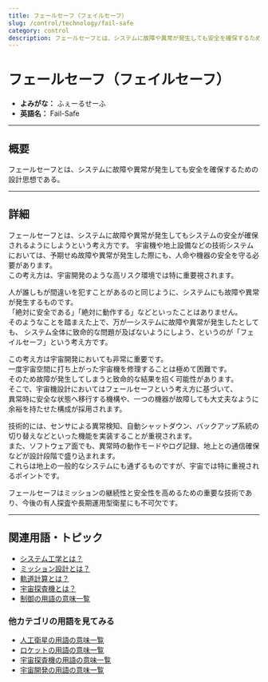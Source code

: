 ```yaml
---
title: フェールセーフ（フェイルセーフ）
slug: /control/technology/fail-safe
category: control
description: フェールセーフとは、システムに故障や異常が発生しても安全を確保するための設計思想である。
---
```



<Head>
  <script type="application/ld+json">
    {`{
      "@context": "https://schema.org",
      "@type": "DefinedTerm",
      "name": "フェールセーフ（フェイルセーフ）",
      "inDefinedTermSet": "https://www.space-portal.org",
      "termCode": "control/technology/fail-safe",
      "description": "フェールセーフとは、システムに故障や異常が発生しても安全を確保するための設計思想である。",
      "url": "https://www.space-portal.org/docs/control/technology/fail-safe"
    }`}
  </script>
</Head>

# フェールセーフ（フェイルセーフ）

- **よみがな：** ふぇーるせーふ  
- **英語名：** Fail-Safe  

---

## 概要

フェールセーフとは、システムに故障や異常が発生しても安全を確保するための設計思想である。

---

## 詳細

フェールセーフとは、システムに故障や異常が発生してもシステムの安全が確保されるようにしようという考え方です。
宇宙機や地上設備などの技術システムにおいては、予期せぬ故障や異常が発生した際にも、人命や機器の安全を守る必要があります。  
この考え方は、宇宙開発のような高リスク環境では特に重要視されます。  

人が誰しもが間違いを犯すことがあるのと同じように、システムにも故障や異常が発生するものです。  
「絶対に安全である」「絶対に動作する」などといったことはありません。  
そのようなことを踏まえた上で、万が一システムに故障や異常が発生したとしても、
システム全体に致命的な問題が及ばないようにしよう、というのが「フェイルセーフ」という考え方です。  

この考え方は宇宙開発においても非常に重要です。  
一度宇宙空間に打ち上がった宇宙機を修理することは極めて困難です。  
そのため故障が発生してしまうと致命的な結果を招く可能性があります。  
そこで、宇宙機設計においてはフェールセーフという考え方に基づいて、  
異常時に安全な状態へ移行する機構や、一つの機器が故障しても大丈夫なように余裕を持たせた構成が採用されます。  

技術的には、センサによる異常検知、自動シャットダウン、バックアップ系統の切り替えなどといった機能を実装することが重視されます。  
また、ソフトウェア面でも、異常時の動作モードやログ記録、地上との通信確保などが設計段階で盛り込まれます。  
これらは地上の一般的なシステムにも通ずるものですが、宇宙では特に重視されるポイントです。  

フェールセーフはミッションの継続性と安全性を高めるための重要な技術であり、今後の有人探査や長期運用型衛星にも不可欠です。

---

## 関連用語・トピック

- [システム工学とは？](/docs/control/system-engineering/)
- [ミッション設計とは？](/docs/control/mission-design/)
- [軌道計算とは？](/docs/orbit/operation/orbit-calculation/)
- [宇宙探査機とは？](/docs/explorer/space-probe/)
- [制御の用語の意味一覧](/docs/category/control/)

### 他カテゴリの用語を見てみる
- [人工衛星の用語の意味一覧](/docs/category/satellite/)
- [ロケットの用語の意味一覧](/docs/category/rocket/)
- [宇宙探査機の用語の意味一覧](/docs/category/explorer/)
- [宇宙開発の用語の意味一覧](/docs/category/glossary/)
